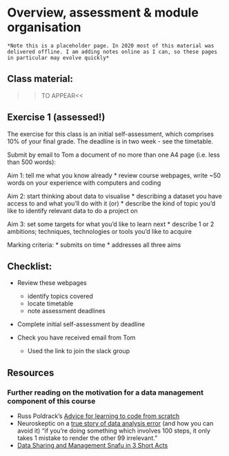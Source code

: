 # Overview, assessment & module organisation

```block
*Note this is a placeholder page. In 2020 most of this material was delivered offline. I am adding notes online as I can, so these pages in particular may evolve quickly*
```

## Class material:
  
  >>TO APPEAR<<


## Exercise 1 (assessed!)

The exercise for this class is an initial self-assessment, which comprises 10% of your final grade. The deadline is in two week - see the timetable.

Submit by email to Tom a document of no more than one A4 page (i.e. less than 500 words):

Aim 1: tell me what you know already
  * review course webpages, write ~50 words on your experience with computers and coding

Aim 2: start thinking about data to visualise
  * describing a dataset you have access to and what you’ll do with it
  (or)
  * describe the kind of topic you'd like to identify relevant data to do a project on

Aim 3: set some targets for what you’d like to learn next
  * describe 1 or 2 ambitions; techniques, technologies or tools you'd like to acquire

Marking criteria: 
  * submits on time
  * addresses all three aims



## Checklist:

* Review these webpages
  * identify topics covered
  * locate timetable
  * note assessment deadlines

* Complete initial self-assessment by deadline

* Check you have received email from Tom
  * Used the link to join the slack group
  

## Resources

### Further reading on the motivation for a data management component of this course

* Russ Poldrack's [Advice for learning to code from scratch ](http://www.russpoldrack.org/2016/05/advice-for-learning-to-code-from-scratch.html)
* Neuroskeptic on a [true story of data analysis error](http://neuroskeptic.blogspot.com/2011/04/tufnel-effect.html) (and how you can avoid it) "if you're doing something which involves 100 steps, it only takes 1 mistake to render the other 99 irrelevant."
* [Data Sharing and Management Snafu in 3 Short Acts](https://www.youtube.com/watch?v=66oNv_DJuPc)


